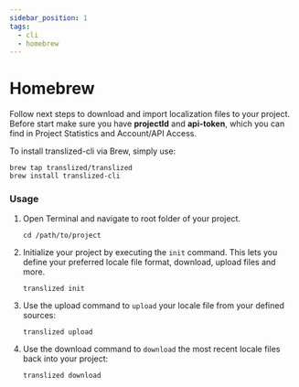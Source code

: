 ```yaml
---
sidebar_position: 1
tags:
  - cli
  - homebrew
---
```


# Homebrew

Follow next steps to download and import localization files to your project.
Before start make sure you have **projectId** and **api-token**, which you can find in Project Statistics and Account/API Access.

To install translized-cli via Brew, simply use:

```shell
brew tap translized/translized
brew install translized-cli
```

### Usage

1. Open Terminal and navigate to root folder of your project.

   ```shell
   cd /path/to/project
   ```

2. Initialize your project by executing the `init` command. This lets you define your preferred locale file format, download, upload files and more.

   ```shell
   translized init
   ```

3. Use the upload command to `upload` your locale file from your defined sources:

   ```shell
   translized upload
   ```

4. Use the download command to `download` the most recent locale files back into your project:

   ```shell
   translized download
   ```
